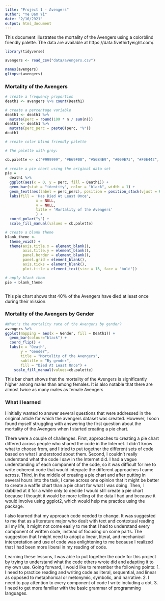 ```yaml
---
title: "Project 1 - Avengers"
author: "Ye Dam Yi"
date: "2/16/2021"
output: html_document
---
```


This document illustrates the mortality of the Avengers using a colorblind friendly palette. The data are available at https://data.fivethirtyeight.com/.


```r
library(tidyverse)
```

```r
avengers <- read_csv("data/avengers.csv")
```

```r
names(avengers)
glimpse(avengers)
```

### Mortality of the Avengers 

```r
# create a frequency proportion
death1 <- avengers %>% count(Death1)

# create a percentage variable
death1 <- death1 %>% 
  mutate(perc = round(100 * n / sum(n)))
death1 <- death1 %>% 
  mutate(perc_perc = paste0(perc, "%"))
death1

# create color blind friendly palette

# The palette with grey:

cb.palette <- c("#999999", "#E69F00", "#56B4E9", "#009E73", "#F0E442", "#0072B2", "#D55E00", "#CC79A7")
                   
# create a pie chart using the original data set
pie = 
  death1 %>% 
  ggplot(aes(x = 0, y = perc, fill = Death1)) +
  geom_bar(stat = "identity", color = "black", width = 1) + 
  geom_text(aes(label = perc_perc), position = position_stack(vjust = 0.5)) +
  labs(fill = 'Has Died At Least Once', 
              x = NULL, 
              y = NULL, 
              title = 'Mortality of the Avengers'
              ) +
  coord_polar("y") +
  scale_fill_manual(values = cb.palette)

# create a blank theme
blank_theme <- 
  theme_void() + 
  theme(axis.title.x = element_blank(),
        axis.title.y = element_blank(),
        panel.border = element_blank(),
        panel.grid = element_blank(),
        axis.ticks = element_blank(),
        plot.title = element_text(size = 13, face = "bold"))

# apply blank them
pie + blank_theme



```

This pie chart shows that 40% of the Avengers have died at least once during their mission. 



### Mortality of the Avengers by Gender
```r

#What's the mortality rate of the Avengers by gender?
avengers %>% 
ggplot(mapping = aes(x = Gender, fill = Death1)) +
  geom_bar(colour="black") +
  coord_flip() +
  labs(x = "Death",
       y = "Gender",
       title = "Mortality of the Avengers",
       subtitle = "By gender",
       fill = "Died At Least Once") + 
    scale_fill_manual(values=cb.palette)


```

This bar chart shows that the mortality of the Avengers is significantly higher among males than among females. It is also notable that there are almost twice as many males as female Avengers. 

### What I learned
I initially wanted to answer several questions that were addressed in the original article for which the avengers dataset was created. However, I soon found myself struggling with answering the first question about the mortality of the Avengers when I started creating a pie chart. 

There were a couple of challenges. First, approaches to creating a pie chart differed across people who shared the code in the Internet. I didn't know what to choose from, and I tried to put together the different sets of code based on what I understood about them. Second, I couldn't really understand what the code I saw in the Internet did. I had a vague understanding of each component of the code, so it was difficult for me to write coherent code that would integrate the different approaches I came across. Third, in the middle of creating a pie chart and after putting in several hours into the task, I came across one opinion that it might be better to create a waffle chart than a pie chart for what I was doing. Then, I dabbled at it for a while only to decide I would still create a pie chart because I thought it would be more telling of the data I had and because it would involve using ggplot2, which would help me practice using the package. 

I also learned that my approach code needed to change. It was suggested to me that as a literature major who dealt with text and contextual reading all my life, it might not come easily to me that I had to understand every component of written code, instead of focusing on some parts. The suggestion that I might need to adopt a linear, literal, and mechanical interpretation and use of code was enlightening to me because I realized that I had been more liberal in my reading of code. 

Learning these lessons, I was able to put together the code for this project by trying to understand what the code others wrote did and adapting it to my own use. Going forward, I would like to remember the following points:
1. I need to practice reading and writing code as literal, sequential, and linear as opposed to metaphorical or metonymic, symbolic, and narrative. 
2. I need to pay attention to every component of code I write including a dot. 
3. I need to get more familiar with the basic grammar of programming languages. 